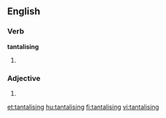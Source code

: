 ==English==

===Verb===
'''tantalising'''

# {{alternative spelling of|tantalizing}}

===Adjective===
{{en-adj}}

# {{alternative spelling of|tantalizing}}

[[et:tantalising]]
[[hu:tantalising]]
[[fi:tantalising]]
[[vi:tantalising]]
